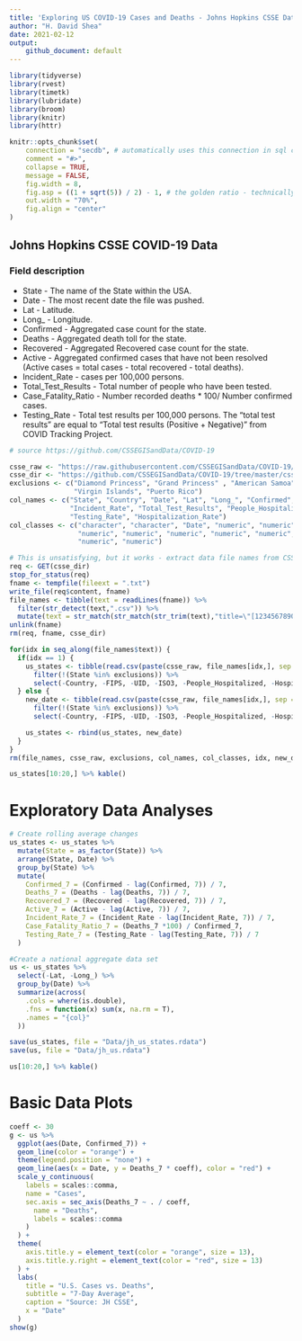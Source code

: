 ```yaml
---
title: 'Exploring US COVID-19 Cases and Deaths - Johns Hopkins CSSE Data Sets'
author: "H. David Shea"
date: 2021-02-12
output:
    github_document: default
---
```


```r
library(tidyverse)
library(rvest)
library(timetk)
library(lubridate)
library(broom)
library(knitr)
library(httr)

knitr::opts_chunk$set(
    connection = "secdb", # automatically uses this connection in sql chunks 
    comment = "#>", 
    collapse = TRUE, 
    message = FALSE,
    fig.width = 8,
    fig.asp = ((1 + sqrt(5)) / 2) - 1, # the golden ratio - technically, the b proportion of a+b when a is 1
    out.width = "70%",
    fig.align = "center"
)
```

## Johns Hopkins CSSE COVID-19 Data

### Field description

* State - The name of the State within the USA.
* Date - The most recent date the file was pushed.
* Lat - Latitude.
* Long_ - Longitude.
* Confirmed - Aggregated case count for the state.
* Deaths - Aggregated death toll for the state.
* Recovered - Aggregated Recovered case count for the state.
* Active - Aggregated confirmed cases that have not been resolved (Active cases = total cases - total recovered - total deaths).
* Incident_Rate - cases per 100,000 persons.
* Total_Test_Results - Total number of people who have been tested.
* Case_Fatality_Ratio - Number recorded deaths * 100/ Number confirmed cases.
* Testing_Rate - Total test results per 100,000 persons. The "total test results" are equal to "Total test results (Positive + Negative)" from COVID Tracking Project.

```r
# source https://github.com/CSSEGISandData/COVID-19

csse_raw <- "https://raw.githubusercontent.com/CSSEGISandData/COVID-19/master/csse_covid_19_data/csse_covid_19_daily_reports_us"
csse_dir <- "https://github.com/CSSEGISandData/COVID-19/tree/master/csse_covid_19_data/csse_covid_19_daily_reports_us"
exclusions <- c("Diamond Princess", "Grand Princess" , "American Samoa", "Guam", "Northern Mariana Islands", "Recovered",
                "Virgin Islands", "Puerto Rico")
col_names <- c("State", "Country", "Date", "Lat", "Long_", "Confirmed", "Deaths", "Recovered", "Active", "FIPS", 
               "Incident_Rate", "Total_Test_Results", "People_Hospitalized", "Case_Fatality_Ratio", "UID", "ISO3", 
               "Testing_Rate", "Hospitalization_Rate")
col_classes <- c("character", "character", "Date", "numeric", "numeric", "numeric", "numeric", "numeric", "numeric", "numeric",
                 "numeric", "numeric", "numeric", "numeric", "numeric", "character",
                 "numeric", "numeric")

# This is unsatisfying, but it works - extract data file names from CSSE GitHub site
req <- GET(csse_dir)
stop_for_status(req)
fname <- tempfile(fileext = ".txt")
write_file(req$content, fname)
file_names <- tibble(text = readLines(fname)) %>%
  filter(str_detect(text,".csv")) %>%
  mutate(text = str_match(str_match(str_trim(text),"title=\"[1234567890-]*.csv\""),"[1234567890-]*.csv"))
unlink(fname)
rm(req, fname, csse_dir)

for(idx in seq_along(file_names$text)) {
  if(idx == 1) {
    us_states <- tibble(read.csv(paste(csse_raw, file_names[idx,], sep = "/"), col.names = col_names, colClasses = col_classes)) %>% 
      filter(!(State %in% exclusions)) %>% 
      select(-Country, -FIPS, -UID, -ISO3, -People_Hospitalized, -Hospitalization_Rate)
  } else {
    new_date <- tibble(read.csv(paste(csse_raw, file_names[idx,], sep = "/"), col.names = col_names, colClasses = col_classes)) %>% 
      filter(!(State %in% exclusions)) %>% 
      select(-Country, -FIPS, -UID, -ISO3, -People_Hospitalized, -Hospitalization_Rate)

    us_states <- rbind(us_states, new_date)
  }
}
rm(file_names, csse_raw, exclusions, col_names, col_classes, idx, new_date)

us_states[10:20,] %>% kable()
```

# Exploratory Data Analyses

```r

# Create rolling average changes
us_states <- us_states %>% 
  mutate(State = as_factor(State)) %>%
  arrange(State, Date) %>% 
  group_by(State) %>% 
  mutate(
    Confirmed_7 = (Confirmed - lag(Confirmed, 7)) / 7,
    Deaths_7 = (Deaths - lag(Deaths, 7)) / 7,
    Recovered_7 = (Recovered - lag(Recovered, 7)) / 7,
    Active_7 = (Active - lag(Active, 7)) / 7,
    Incident_Rate_7 = (Incident_Rate - lag(Incident_Rate, 7)) / 7,
    Case_Fatality_Ratio_7 = (Deaths_7 *100) / Confirmed_7,
    Testing_Rate_7 = (Testing_Rate - lag(Testing_Rate, 7)) / 7
  )

#Create a national aggregate data set
us <- us_states %>%
  select(-Lat, -Long_) %>% 
  group_by(Date) %>%
  summarize(across(
    .cols = where(is.double),
    .fns = function(x) sum(x, na.rm = T),
    .names = "{col}"
  ))

save(us_states, file = "Data/jh_us_states.rdata")
save(us, file = "Data/jh_us.rdata")

us[10:20,] %>% kable()
```

# Basic Data Plots

```r
coeff <- 30
g <- us %>%
  ggplot(aes(Date, Confirmed_7)) +
  geom_line(color = "orange") +
  theme(legend.position = "none") +
  geom_line(aes(x = Date, y = Deaths_7 * coeff), color = "red") +
  scale_y_continuous(
    labels = scales::comma,
    name = "Cases",
    sec.axis = sec_axis(Deaths_7 ~ . / coeff,
      name = "Deaths",
      labels = scales::comma
    )
  ) +
  theme(
    axis.title.y = element_text(color = "orange", size = 13),
    axis.title.y.right = element_text(color = "red", size = 13)
  ) +
  labs(
    title = "U.S. Cases vs. Deaths",
    subtitle = "7-Day Average",
    caption = "Source: JH CSSE",
    x = "Date"
  )
show(g)
```

